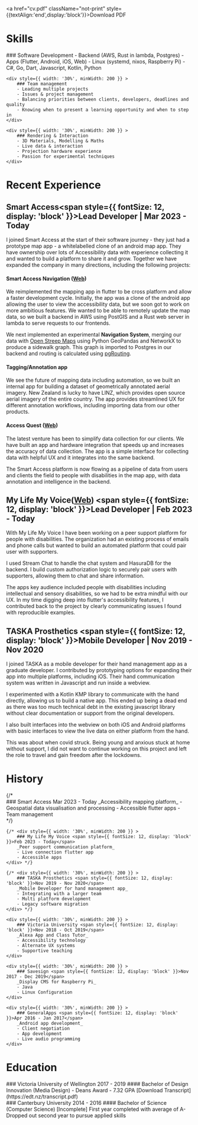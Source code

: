 

<a href="cv.pdf" className="not-print" style={{textAlign:'end',display:'block'}}>Download PDF</a>

# Skills

<div style={{ display: 'flex', flexDirection: 'row', flexWrap: 'wrap', justifyContent: 'space-around' }}>
    <div style={{ width: '30%', minWidth: 200 }} >
        ### Software Development
        - Backend (AWS, Rust in lambda, Postgres)
        - Apps (Flutter, Android, iOS, Web)
        - Linux (systemd, nixos, Raspberry Pi)
        - C#, Go, Dart, Javascript, Kotlin, Python
    </div>

    <div style={{ width: '30%', minWidth: 200 }} >
        ### Team management
        - Leading multiple projects
        - Issues & project management
        - Balancing priorities between clients, developers, deadlines and quality
        - Knowing when to present a learning opportunity and when to step in
    </div>

    <div style={{ width: '30%', minWidth: 200 }} >
        ### Rendering & Interaction
        - 3D Materials, Modelling & Maths
        - Live data & interaction
        - Projection hardware experience
        - Passion for experimental techniques
    </div>
</div>

# Recent Experience

## Smart Access<span style={{ fontSize: 12, display: 'block' }}>Lead Developer | Mar 2023 - Today</span>

I joined Smart Access at the start of their software journey - they just had a prototype
map app - a whitelabelled clone of an android map app. They have ownership over lots of Accessibility
data with experience collecting it and wanted to build a platform to share it and grow.
Together we have expanded the company in many directions, including the following projects:

#### Smart Access Navigation ([Web](https://app.smartaccess.enterprises))
We reimplemented the mapping app in flutter to be cross platform and allow a faster development cycle.
Initially, the app was a clone of the android app allowing the user to view the accessibility data, but we soon got to 
work on more ambitious features. We wanted to be able to remotely update the map data, so we built a
backend in AWS using PostGIS and a Rust web server in lambda to serve requests to our frontends.

We next implemented an experimental **Navigation System**, merging our data with 
[Open Streep Maps](https://www.openstreetmap.org/about) using Python GeoPandas and NetworkX to 
produce a sidewalk graph. This graph is imported to Postgres in our backend and routing is calculated 
using [pgRouting](https://pgrouting.org/). 

#### Tagging/Annotation app 
We see the future of mapping data including automation, so we built an internal app for 
building a dataset of geometrically annotated aerial imagery. New Zealand is lucky to have LINZ,
which provides open source aerial imagery of the entire country.
The app provides streamlined UX for different annotation workflows,
including importing data from our other products.

#### Access Quest ([Web](https://www.accessquest.com/))
The latest venture has been to simplify data collection for our clients. We have built an app and hardware integration
that speeds up and increases the accuracy of data collection.
The app is a simple interface for collecting data with helpful UX and it integrates into the same backend.

The Smart Access platform is now flowing as a pipeline of data from users and clients the field to
people with disabilities in the map app, 
with data annotation and intelligence in the backend.

## My Life My Voice([Web](https://app.mylifemyvoice.org.nz)) <span style={{ fontSize: 12, display: 'block' }}>Lead Developer | Feb 2023 - Today</span>

With My Life My Voice I have been working on a peer support platform for people with disabilities.
The organization had an existing process of emails and phone calls but wanted to build an automated platform
that could pair user with supporters.

I used Stream Chat to handle the chat system and HasuraDB for the backend. I build custom authorization logic
to securely pair users with supporters, allowing them to chat and share information.

The apps key audience included people with disabilities including intellectual and sensory disabilities,
so we had to be extra mindful with our UX. In my time digging deep into flutter's accessibility features, I
contributed back to the project by clearly communicating issues I found with reproducible examples.

## TASKA Prosthetics <span style={{ fontSize: 12, display: 'block' }}>Mobile Developer | Nov 2019 - Nov 2020</span>
I joined TASKA as a mobile developer for their hand management app as a graduate developer.
I contributed by prototyping options for expanding their app into multiple platforms, including iOS.
Their hand communication system was written in Javascript and run inside a webview.

I experimented with a Kotlin KMP library to communicate with the hand directly, allowing us to build a native app.
This ended up being a dead end as there was too much technical debt in the existing javascript library without
clear documentation or support from the original developers.

I also built interfaces into the webview on both iOS and Android platforms with basic interfaces to view the live data
on either platform from the hand.

This was about when covid struck. Being young and anxious stuck at home without support, 
I did not want to continue working on this project and left the role to travel and gain freedom after the lockdowns.

# History

<div style={{ display: 'flex', flexDirection: 'row', flexWrap: 'wrap', justifyContent: 'space-around' }}>
    {/* <div style={{ width: '30%', minWidth: 200 }} >
        ### Smart Access <span style={{ fontSize: 12, display: 'block' }}>Mar 2023 - Today</span>
        _Accessibility mapping platform_
        - Geospatial data visualisation and processing
        - Accessible flutter apps
        - Team management
    </div> */}

    {/* <div style={{ width: '30%', minWidth: 200 }} >
        ### My Life My Voice <span style={{ fontSize: 12, display: 'block' }}>Feb 2023 - Today</span>
        _Peer support communication platform_
        - Live connection flutter app
        - Accessible apps
    </div> */}

    {/* <div style={{ width: '30%', minWidth: 200 }} >
        ### TASKA Prosthetics <span style={{ fontSize: 12, display: 'block' }}>Nov 2019 - Nov 2020</span>
        _Mobile Developer for hand management app_
        - Integrating with a larger team
        - Multi platform development
        - Legacy software migration
    </div> */}

    <div style={{ width: '30%', minWidth: 200 }} >
        ### Victoria University <span style={{ fontSize: 12, display: 'block' }}>Nov 2018 - Oct 2019</span>
        _Alexa App and Class Tutor_
        - Accessibility technology
        - Alternate UX systems
        - Supportive teaching
    </div>

    <div style={{ width: '30%', minWidth: 200 }} >
        ### Savesign <span style={{ fontSize: 12, display: 'block' }}>Nov 2017 - Dec 2019</span>
        _Display CMS for Raspberry Pi_
        - Java
        - Linux Configuration
    </div>

    <div style={{ width: '30%', minWidth: 200 }} >
        ### GeneralApps <span style={{ fontSize: 12, display: 'block' }}>Apr 2016 - Jan 2017</span>
        _Android app development_
        - Client negotiation
        - App development
        - Live audio programming
    </div>
</div>

# Education

<div style={{ display: 'flex', flexDirection: 'row', flexWrap: 'wrap', justifyContent: 'space-around' }}>
    <div style={{ width: '40%', minWidth: 300 }} >
        ### Victoria University of Wellington <span style={{ fontSize: 14, display: 'block' }}>2017 - 2019</span>
        #### Bachelor of Design Innovation (Media Design)
        - Deans Award
        - 7.32 GPA
        [Download Transcript](https://edt.nz/transcript.pdf)  
    </div>
    <div style={{ width: '40%', minWidth: 300 }} >
        ### Canterbury University <span style={{ fontSize: 14, display: 'block' }}>2014 - 2016</span>
        #### Bachelor of Science (Computer Science) [Incomplete]
        First year completed with average of A-  
        Dropped out second year to pursue applied skills
    </div>
</div>